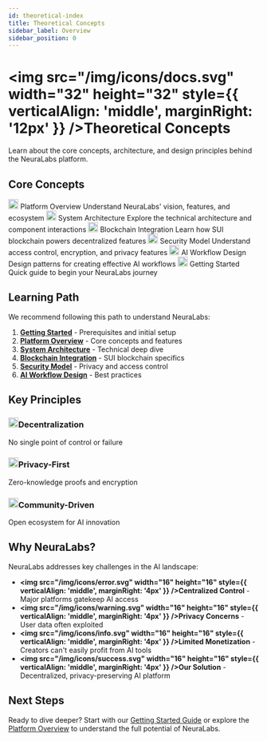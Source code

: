 ```yaml
---
id: theoretical-index
title: Theoretical Concepts
sidebar_label: Overview
sidebar_position: 0
---
```



# <img src="/img/icons/docs.svg" width="32" height="32" style={{ verticalAlign: 'middle', marginRight: '12px' }} />Theoretical Concepts

Learn about the core concepts, architecture, and design principles behind the NeuraLabs platform.

## Core Concepts

<div className="grid grid-cols-1 md:grid-cols-2 gap-4 mt-6">
  <Card>
    <CardHeader>
      <CardTitle>
        <img src="/img/icons/info.svg" width="20" height="20" style={{ verticalAlign: 'middle', marginRight: '8px' }} /> Platform Overview
      </CardTitle>
      <CardDescription>
        Understand NeuraLabs' vision, features, and ecosystem
      </CardDescription>
    </CardHeader>
  </Card>

  <Card>
    <CardHeader>
      <CardTitle>
        <img src="/img/icons/network.svg" width="20" height="20" style={{ verticalAlign: 'middle', marginRight: '8px' }} /> System Architecture
      </CardTitle>
      <CardDescription>
        Explore the technical architecture and component interactions
      </CardDescription>
    </CardHeader>
  </Card>

  <Card>
    <CardHeader>
      <CardTitle>
        <img src="/img/icons/blockchain.svg" width="20" height="20" style={{ verticalAlign: 'middle', marginRight: '8px' }} /> Blockchain Integration
      </CardTitle>
      <CardDescription>
        Learn how SUI blockchain powers decentralized features
      </CardDescription>
    </CardHeader>
  </Card>

  <Card>
    <CardHeader>
      <CardTitle>
        <img src="/img/icons/security.svg" width="20" height="20" style={{ verticalAlign: 'middle', marginRight: '8px' }} /> Security Model
      </CardTitle>
      <CardDescription>
        Understand access control, encryption, and privacy features
      </CardDescription>
    </CardHeader>
  </Card>

  <Card>
    <CardHeader>
      <CardTitle>
        <img src="/img/icons/ai-workflow.svg" width="20" height="20" style={{ verticalAlign: 'middle', marginRight: '8px' }} /> AI Workflow Design
      </CardTitle>
      <CardDescription>
        Design patterns for creating effective AI workflows
      </CardDescription>
    </CardHeader>
  </Card>

  <Card>
    <CardHeader>
      <CardTitle>
        <img src="/img/icons/settings.svg" width="20" height="20" style={{ verticalAlign: 'middle', marginRight: '8px' }} /> Getting Started
      </CardTitle>
      <CardDescription>
        Quick guide to begin your NeuraLabs journey
      </CardDescription>
    </CardHeader>
  </Card>
</div>

## Learning Path

We recommend following this path to understand NeuraLabs:

1. **[Getting Started](./getting-started)** - Prerequisites and initial setup
2. **[Platform Overview](./overview)** - Core concepts and features
3. **[System Architecture](./architecture)** - Technical deep dive
4. **[Blockchain Integration](./blockchain-integration)** - SUI blockchain specifics
5. **[Security Model](./security-model)** - Privacy and access control
6. **[AI Workflow Design](./ai-workflow-design)** - Best practices

## Key Principles

<div className="grid grid-cols-1 md:grid-cols-3 gap-4 mt-6">
  <div className="card padding--md">
    <h3><img src="/img/icons/network.svg" width="20" height="20" style={{ verticalAlign: 'middle', marginRight: '8px' }} />Decentralization</h3>
    <p>No single point of control or failure</p>
  </div>
  
  <div className="card padding--md">
    <h3><img src="/img/icons/security.svg" width="20" height="20" style={{ verticalAlign: 'middle', marginRight: '8px' }} />Privacy-First</h3>
    <p>Zero-knowledge proofs and encryption</p>
  </div>
  
  <div className="card padding--md">
    <h3><img src="/img/icons/ai-workflow.svg" width="20" height="20" style={{ verticalAlign: 'middle', marginRight: '8px' }} />Community-Driven</h3>
    <p>Open ecosystem for AI innovation</p>
  </div>
</div>

## Why NeuraLabs?

NeuraLabs addresses key challenges in the AI landscape:

- **<img src="/img/icons/error.svg" width="16" height="16" style={{ verticalAlign: 'middle', marginRight: '4px' }} />Centralized Control** - Major platforms gatekeep AI access
- **<img src="/img/icons/warning.svg" width="16" height="16" style={{ verticalAlign: 'middle', marginRight: '4px' }} />Privacy Concerns** - User data often exploited
- **<img src="/img/icons/info.svg" width="16" height="16" style={{ verticalAlign: 'middle', marginRight: '4px' }} />Limited Monetization** - Creators can't easily profit from AI tools
- **<img src="/img/icons/success.svg" width="16" height="16" style={{ verticalAlign: 'middle', marginRight: '4px' }} />Our Solution** - Decentralized, privacy-preserving AI platform

## Next Steps

Ready to dive deeper? Start with our [Getting Started Guide](./getting-started) or explore the [Platform Overview](./overview) to understand the full potential of NeuraLabs.